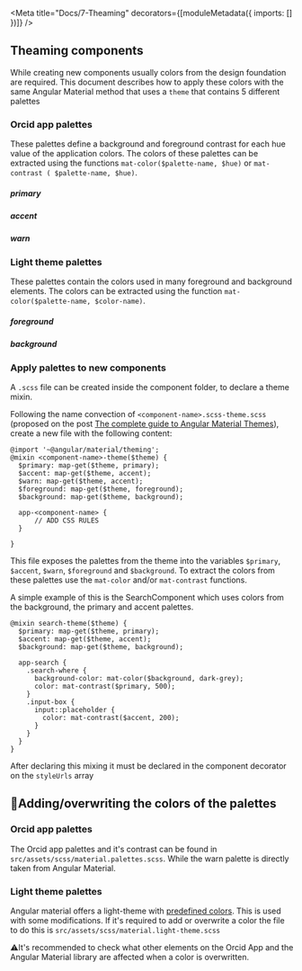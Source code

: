 
<Meta title="Docs/7-Theaming" decorators={[moduleMetadata({ imports: [] })]} />

## Theaming components

While creating new components usually colors from the design foundation are required.
This document describes how to apply these colors with the same Angular Material method that uses a
`theme` that contains 5 different palettes

### Orcid app palettes

These palettes define a background and foreground contrast for each hue value of the application colors.
The colors of these palettes can be extracted using the functions `mat-color($palette-name, $hue)` or `mat-contrast ( $palette-name, $hue)`.

##### primary

<Story id="foundation-palette--primary" height="110px" />

##### accent

<Story id="foundation-palette--accent" height="110px" />

##### warn

<Story id="foundation-palette--warn" height="110px" />

### Light theme palettes

These palettes contain the colors used in many foreground and background elements. The colors can be extracted using the function `mat-color($palette-name, $color-name)`.

##### foreground

<Story id="foundation-palette--foreground" height="140px" />

##### background

<Story id="foundation-palette--background" height="200px" />

### Apply palettes to new components

A `.scss` file can be created inside the component folder, to declare a theme mixin.

Following the name convection of `<component-name>.scss-theme.scss` (proposed on the post [The complete guide to Angular Material Themes](https://medium.com/@tomastrajan/the-complete-guide-to-angular-material-themes-4d165a9d24d1)), create a new file with the following content:

```
@import '~@angular/material/theming';
@mixin <component-name>-theme($theme) {
  $primary: map-get($theme, primary);
  $accent: map-get($theme, accent);
  $warn: map-get($theme, accent);
  $foreground: map-get($theme, foreground);
  $background: map-get($theme, background);

  app-<component-name> {
      // ADD CSS RULES
  }

}
```

This file exposes the palettes from the theme into the variables `$primary`, `$accent`, `$warn`, `$foreground` and `$background`.
To extract the colors from these palettes use the `mat-color` and/or `mat-contrast` functions.

A simple example of this is the SearchComponent which uses colors from the background, the primary and accent palettes.

```
@mixin search-theme($theme) {
  $primary: map-get($theme, primary);
  $accent: map-get($theme, accent);
  $background: map-get($theme, background);

  app-search {
    .search-where {
      background-color: mat-color($background, dark-grey);
      color: mat-contrast($primary, 500);
    }
    .input-box {
      input::placeholder {
        color: mat-contrast($accent, 200);
      }
    }
  }
}
```

After declaring this mixing it must be declared in the component decorator on the `styleUrls` array

## 🔧Adding/overwriting the colors of the palettes

### Orcid app palettes

The Orcid app palettes and it's contrast can be found in `src/assets/scss/material.palettes.scss`.
While the warn palette is directly taken from Angular Material.

### Light theme palettes

Angular material offers a light-theme with [predefined colors](https://github.com/angular/components/blob/8.1.4/src/material/core/theming/_palette.scss#L674-L745). This is used with some modifications.
If it's required to add or overwrite a color the file to do this is `src/assets/scss/material.light-theme.scss`

⚠️It's recommended to check what other elements on the Orcid App and the Angular Material library are affected when a color is overwritten.
